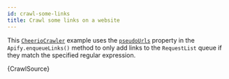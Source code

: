 ```yaml
---
id: crawl-some-links
title: Crawl some links on a website
---
```




This [`CheerioCrawler`](/docs/api/cheerio-crawler) example uses the [`pseudoUrls`](/docs/api/pseudo-url) property
in the `Apify.enqueueLinks()` method to only add links to the `RequestList` queue if they match the specified regular expression.

<CodeBlock className="language-js">
	{CrawlSource}
</CodeBlock>
